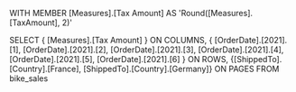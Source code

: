 WITH MEMBER [Measures].[Tax Amount] AS 
    'Round([Measures].[TaxAmount], 2)' 

SELECT { [Measures].[Tax Amount] } ON COLUMNS,
{
[OrderDate].[2021].[1],
[OrderDate].[2021].[2],
[OrderDate].[2021].[3],
[OrderDate].[2021].[4],
[OrderDate].[2021].[5],
[OrderDate].[2021].[6]
} ON ROWS,
{[ShippedTo].[Country].[France],
[ShippedTo].[Country].[Germany]} ON PAGES
FROM bike_sales